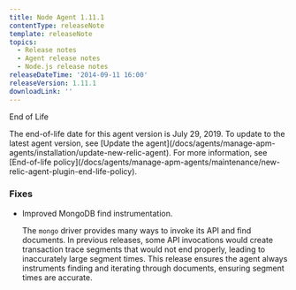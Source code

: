 ```yaml
---
title: Node Agent 1.11.1
contentType: releaseNote
template: releaseNote
topics:
  - Release notes
  - Agent release notes
  - Node.js release notes
releaseDateTime: '2014-09-11 16:00'
releaseVersion: 1.11.1
downloadLink: ''
---
```


End of Life

<Callout variant="important">
  The end-of-life date for this agent version is July 29, 2019. To update to the latest agent version, see [Update the agent](/docs/agents/manage-apm-agents/installation/update-new-relic-agent). For more information, see [End-of-life policy](/docs/agents/manage-apm-agents/maintenance/new-relic-agent-plugin-end-life-policy).
</Callout>

### Fixes

* Improved MongoDB find instrumentation.

  The `mongo` driver provides many ways to invoke its API and find documents. In previous releases, some API invocations would create transaction trace segments that would not end properly, leading to inaccurately large segment times. This release ensures the agent always instruments finding and iterating through documents, ensuring segment times are accurate.
